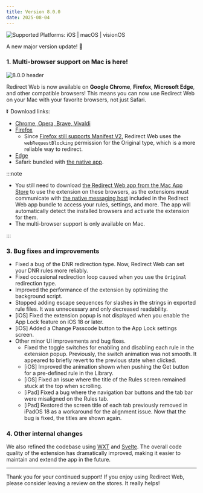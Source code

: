 ```yaml
---
title: Version 8.0.0
date: 2025-08-04
---
```


![Supported Platforms: iOS | macOS | visionOS](https://img.shields.io/badge/Platforms-iOS%20|%20macOS%20|%20visionOS-white)

A new major version update! 🚀

### 1. Multi-browser support on Mac is here!

![8.0.0 header](/img/release-notes/multi-browser-support.png)

Redirect Web is now available on **Google Chrome**, **Firefox**, **Microsoft Edge**, and other compatible browsers! This means you can now use Redirect Web on your Mac with your favorite browsers, not just Safari.

⏬️ Download links:

- [Chrome, Opera, Brave, Vivaldi](https://chromewebstore.google.com/detail/ffglckbhfbfmdkefdmjbhpnffkcmlhdh)
- [Firefox](https://addons.mozilla.org/firefox/addon/redirect-web/)
    - Since [Firefox still supports Manifest V2](https://blog.mozilla.org/addons/2024/03/13/manifest-v3-manifest-v2-march-2024-update/), Redirect Web uses the `webRequestBlocking` permission for the Original type, which is a more reliable way to redirect.
- [Edge](https://microsoftedge.microsoft.com/addons/detail/hmfkakfdccgdpgemaicfgngnmflefpga)
- Safari: bundled with [the native app](https://apps.apple.com/app/id1571283503).

:::note

- You still need to download [the Redirect Web app from the Mac App Store](https://apps.apple.com/app/id1571283503) to use the extension on these browsers, as the extensions must communicate with [the native messaging host](https://developer.chrome.com/docs/extensions/develop/concepts/native-messaging#native-messaging-host) included in the Redirect Web app bundle to access your rules, settings, and more. The app will automatically detect the installed browsers and activate the extension for them.
- The multi-browser support is only available on Mac.

:::

### 3. Bug fixes and improvements

- Fixed a bug of the DNR redirection type. Now, Redirect Web can set your DNR rules more reliably.
- Fixed occasional redirection loop caused when you use the `Original` redirection type.
- Improved the performance of the extension by optimizing the background script.
- Stopped adding escape sequences for slashes in the strings in exported rule files. It was unnecessary and only decreased readability.
- [iOS] Fixed the extension popup is not displayed when you enable the App Lock feature on iOS 18 or later.
- [iOS] Added a Change Passcode button to the App Lock settings screen.
- Other minor UI improvements and bug fixes.
    - Fixed the toggle switches for enabling and disabling each rule in the extension popup. Previously, the switch animation was not smooth. It appeared to briefly revert to the previous state when clicked.
    - [iOS] Improved the animation shown when pushing the Get button for a pre-defined rule in the Library.
    - [iOS] Fixed an issue where the title of the Rules screen remained stuck at the top when scrolling.
    - [iPad] Fixed a bug where the navigation bar buttons and the tab bar were misaligned on the Rules tab.
    - [iPad] Restored the screen title of each tab previously removed in iPadOS 18 as a workaround for the alignment issue. Now that the bug is fixed, the titles are shown again.

### 4. Other internal changes

We also refined the codebase using [WXT](https://wxt.dev) and [Svelte](https://svelte.dev). The overall code quality of the extension has dramatically improved, making it easier to maintain and extend the app in the future.

---

Thank you for your continued support! If you enjoy using Redirect Web, please consider leaving a review on the stores. It really helps!
